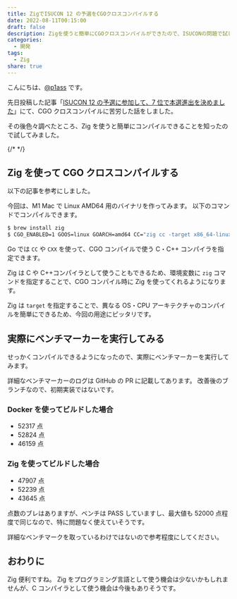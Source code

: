 ```yaml
---
title: ZigでISUCON 12 の予選をCGOクロスコンパイルする
date: 2022-08-11T00:15:00
draft: false
description: Zigを使うと簡単にCGOクロスコンパイルができたので、ISUCONの問題で試してベンチマーカーを実行してみました。
categories:
  - 開発
tags:
  - Zig
share: true
---
```


こんにちは、[@p1ass](https://twitter.com/p1ass) です。

先日投稿した記事「[ISUCON 12 の予選に参加して、7 位で本選進出を決めました](https://blog.p1ass.com/posts/isucon12/)」にて、CGO クロスコンパイルに苦労した話をしました。

その後色々調べたところ、Zig を使うと簡単にコンパイルできることを知ったので試してみました。

{/* <!--more--> */}

## Zig を使って CGO クロスコンパイルする

以下の記事を参考にしました。

<ExLinkCard url="https://zig.news/kristoff/building-sqlite-with-cgo-for-every-os-4cic" />

今回は、M1 Mac で Linux AMD64 用のバイナリを作ってみます。
以下のコマンドでコンパイルできます。

```bash
$ brew install zig
$ CGO_ENABLED=1 GOOS=linux GOARCH=amd64 CC="zig cc -target x86_64-linux" CXX="zig c++ -target x86_64-linux" make isuports
```

Go では `CC` や `CXX` を使って、CGO コンパイルで使う C・C++ コンパイラを指定できます。

Zig は C や C++コンパイラとして使うこともできるため、環境変数に `zig` コマンドを指定することで、CGO コンパイル時に Zig を使ってくれるようになります。

<ExLinkCard url="https://ziglearn.org/chapter-4/#zig-cc-zig-c" />

Zig は `target` を指定することで、異なる OS・CPU アーキテクチャのコンパイルを簡単にできるため、今回の用途にピッタリです。

## 実際にベンチマーカーを実行してみる

せっかくコンパイルできるようになったので、実際にベンチマーカーを実行してみます。

詳細なベンチマーカーのログは GitHub の PR に記載してあります。
改善後のブランチなので、初期実装ではないです。

<ExLinkCard url="https://github.com/saba-in-the-kettle/isucon12-qualify/pull/52" />

### Docker を使ってビルドした場合

- 52317 点
- 52824 点
- 46159 点

### Zig を使ってビルドした場合

- 47907 点
- 52239 点
- 43645 点

点数のブレはありますが、ベンチは PASS していますし、最大値も 52000 点程度で同じなので、特に問題なく使えていそうです。

詳細なベンチマークを取っているわけではないので参考程度にしてください。

## おわりに

Zig 便利ですね。
Zig をプログラミング言語として使う機会は少ないかもしれませんが、C コンパイラとして使う機会は今後もありそうです。
